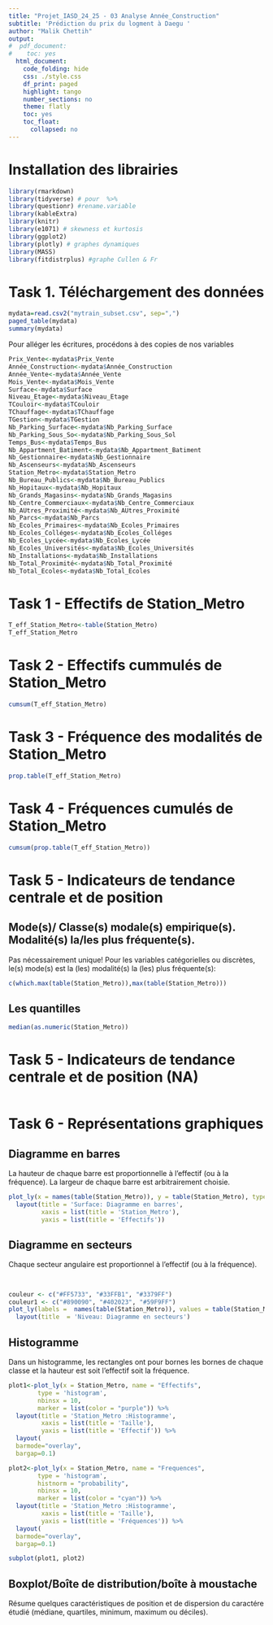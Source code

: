 ```yaml
---
title: "Projet_IASD_24_25 - 03 Analyse Année_Construction"
subtitle: 'Prédiction du prix du logment à Daegu '
author: "Malik Chettih"
output:
#  pdf_document:
#    toc: yes
  html_document:
    code_folding: hide
    css: ./style.css
    df_print: paged
    highlight: tango
    number_sections: no
    theme: flatly
    toc: yes
    toc_float:
      collapsed: no
---
```


# Installation des librairies  {.unnumbered}
```r
library(rmarkdown)
library(tidyverse) # pour  %>%
library(questionr) #rename.variable
library(kableExtra)
library(knitr)
library(e1071) # skewness et kurtosis
library(ggplot2)
library(plotly) # graphes dynamiques
library(MASS)
library(fitdistrplus) #graphe Cullen & Fr

```

# Task 1.  Téléchargement des données

```r
mydata=read.csv2("mytrain_subset.csv", sep=",")
paged_table(mydata)
summary(mydata)
```

Pour alléger les écritures, procédons à des copies de nos variables
```r
Prix_Vente<-mydata$Prix_Vente
Année_Construction<-mydata$Année_Construction
Année_Vente<-mydata$Année_Vente
Mois_Vente<-mydata$Mois_Vente
Surface<-mydata$Surface
Niveau_Etage<-mydata$Niveau_Etage
TCouloir<-mydata$TCouloir
TChauffage<-mydata$TChauffage
TGestion<-mydata$TGestion
Nb_Parking_Surface<-mydata$Nb_Parking_Surface
Nb_Parking_Sous_So<-mydata$Nb_Parking_Sous_Sol
Temps_Bus<-mydata$Temps_Bus
Nb_Appartment_Batiment<-mydata$Nb_Appartment_Batiment
Nb_Gestionnaire<-mydata$Nb_Gestionnaire
Nb_Ascenseurs<-mydata$Nb_Ascenseurs
Station_Metro<-mydata$Station_Metro
Nb_Bureau_Publics<-mydata$Nb_Bureau_Publics
Nb_Hopitaux<-mydata$Nb_Hopitaux
Nb_Grands_Magasins<-mydata$Nb_Grands_Magasins
Nb_Centre_Commerciaux<-mydata$Nb_Centre_Commerciaux
Nb_AUtres_Proximité<-mydata$Nb_AUtres_Proximité
Nb_Parcs<-mydata$Nb_Parcs
Nb_Ecoles_Primaires<-mydata$Nb_Ecoles_Primaires
Nb_Ecoles_Colléges<-mydata$Nb_Ecoles_Colléges
Nb_Ecoles_Lycée<-mydata$Nb_Ecoles_Lycée
Nb_Ecoles_Universités<-mydata$Nb_Ecoles_Universités
Nb_Installations<-mydata$Nb_Installations
Nb_Total_Proximité<-mydata$Nb_Total_Proximité
Nb_Total_Ecoles<-mydata$Nb_Total_Ecoles

```

# Task 1 - Effectifs de Station_Metro
```r
T_eff_Station_Metro<-table(Station_Metro) 
T_eff_Station_Metro

```
# Task 2 - Effectifs cummulés de Station_Metro
```r
cumsum(T_eff_Station_Metro)
```

# Task 3 - Fréquence des modalités de Station_Metro
```r
prop.table(T_eff_Station_Metro)
```

# Task 4 - Fréquences cumulés de Station_Metro
```r
cumsum(prop.table(T_eff_Station_Metro))
```

# Task 5 - Indicateurs de tendance centrale et de position

## Mode(s)/ Classe(s) modale(s) empirique(s). Modalité(s) la/les plus fréquente(s). 

Pas nécessairement unique!
Pour les variables catégorielles ou discrètes, le(s) mode(s) est la (les) modalité(s) la (les) plus fréquente(s):

```r
c(which.max(table(Station_Metro)),max(table(Station_Metro)))
```
## Les quantilles 
```r
median(as.numeric(Station_Metro))
```


# Task 5 - Indicateurs de tendance centrale et de position (NA)
```r

```

# Task 6 - Représentations graphiques

## Diagramme en barres
La hauteur de chaque barre est proportionnelle à l’effectif (ou à la fréquence). La largeur de chaque barre est arbitrairement choisie.

```r
plot_ly(x = names(table(Station_Metro)), y = table(Station_Metro), type = 'bar', marker = list(color = "purple")) %>%
  layout(title = 'Surface: Diagramme en barres',
         xaxis = list(title = 'Station_Metro'),
         yaxis = list(title = 'Effectifs'))
```

## Diagramme en secteurs
Chaque secteur angulaire est proportionnel à l’effectif (ou à la fréquence).
```r
```

##
```r
couleur <- c("#FF5733", "#33FFB1", "#3379FF") 
couleur1 <- c("#890090", "#402023", "#59F9FF") 
plot_ly(labels =  names(table(Station_Metro)), values = table(Station_Metro), type = 'pie', marker = list(colors = couleur1)) %>%
  layout(title  = 'Niveau: Diagramme en secteurs')
```

## Histogramme
Dans un histogramme, les rectangles ont pour bornes les bornes de chaque classe et la hauteur est soit l’effectif soit la fréquence.
```r
plot1<-plot_ly(x = Station_Metro, name = "Effectifs",
        type = 'histogram', 
        nbinsx = 10,  
        marker = list(color = "purple")) %>%
  layout(title = 'Station_Metro :Histogramme',
         xaxis = list(title = 'Taille'),
         yaxis = list(title = 'Effectif')) %>% 
  layout(
  barmode="overlay",
  bargap=0.1)

plot2<-plot_ly(x = Station_Metro, name = "Frequences",
        type = 'histogram', 
        histnorm = "probability", 
        nbinsx = 10,  
        marker = list(color = "cyan")) %>%
  layout(title = 'Station_Metro :Histogramme',
         xaxis = list(title = 'Taille'),
         yaxis = list(title = 'Fréquences')) %>% 
  layout(
  barmode="overlay",
  bargap=0.1)

subplot(plot1, plot2)
```

## Boxplot/Boîte de distribution/boîte à moustache
Résume quelques caractéristiques de position et de dispersion du caractére étudié (médiane, quartiles, minimum, maximum ou déciles).

##
```r
```

##
```r
```

##
```r
```

##
```r
```